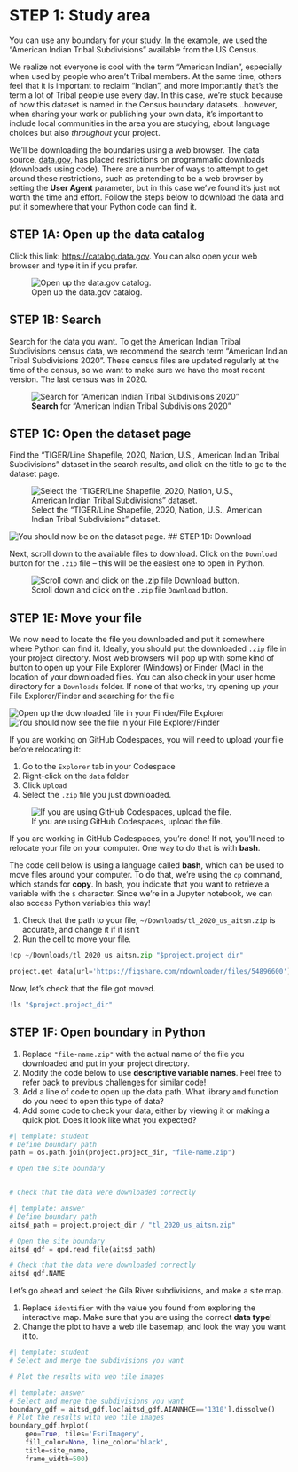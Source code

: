 # STEP 1: Study area

You can use any boundary for your study. In the example, we used the "American Indian Tribal Subdivisions" available from the US Census.

::: {.callout-info .column-margin title="Nothing about us without us"}
We realize not everyone is cool with the term "American Indian", especially when used by people who aren't Tribal members. At the same time, others feel that it is important to reclaim "Indian", and more importantly that's the term a lot of Tribal people use every day. In this case, we're stuck because of how this dataset is named in the Census boundary datasets...however, when sharing your work or publishing your own data, it's important to include local communities in the area you are studying, about language choices but also *throughout* your project.
:::

We'll be downloading the boundaries using a web browser. The data source, [data.gov](https://catalog.data.gov/), has placed restrictions on programmatic downloads (downloads using code). There are a number of ways to attempt to get around these restrictions, such as pretending to be a web browser by setting the **User Agent** parameter, but in this case we've found it's just not worth the time and effort. Follow the steps below to download the data and put it somewhere that your Python code can find it.

## STEP 1A: Open up the data catalog

Click this link: [https://catalog.data.gov](https://catalog.data.gov/). You can also open your web browser and type it in if you prefer.

![Open up the data.gov catalog.](/img/earth-analytics/download/aitsd/01-catalog.png)

## STEP 1B: Search

Search for the data you want. To get the American Indian Tribal Subdivisions census data, we recommend the search term "American Indian Tribal Subdivisions 2020". These census files are updated regularly at the time of the census, so we want to make sure we have the most recent version. The last census was in 2020.

![**Search** for "American Indian Tribal Subdivisions 2020"](/img/earth-analytics/download/aitsd/02-search.png)

## STEP 1C: Open the dataset page

Find the "TIGER/Line Shapefile, 2020, Nation, U.S., American Indian Tribal Subdivisions" dataset in the search results, and click on the title to go to the dataset page.

![Select the "TIGER/Line Shapefile, 2020, Nation, U.S., American Indian Tribal Subdivisions" dataset.](/img/earth-analytics/download/aitsd/03-select.png)

![You should now be on the dataset page.](/img/earth-analytics/download/aitsd/04-dataset.png)
## STEP 1D: Download

Next, scroll down to the available files to download. Click on the `Download` button for the `.zip` file -- this will be the easiest one to open in Python.

![Scroll down and click on the `.zip` file `Download` button.](/img/earth-analytics/download/aitsd/05-download)

## STEP 1E: Move your file

We now need to locate the file you downloaded and put it somewhere where Python can find it. Ideally, you should put the downloaded `.zip` file in your project directory. Most web browsers will pop up with some kind of button to open up your File Explorer (Windows) or Finder (Mac) in the location of your downloaded files. You can also check in your user home directory for a `Downloads` folder. If none of that works, try opening up your File Explorer/Finder and searching for the file

![Open up the downloaded file in your Finder/File Explorer](/img/earth-analytics/download/aitsd/06-open-folder.png)
![You should now see the file in your File Explorer/Finder](/img/earth-analytics/download/aitsd/07-view.png)

If you are working on GitHub Codespaces, you will need to upload your file before relocating it:

  1. Go to the `Explorer` tab in your Codespace
  2. Right-click on the `data` folder
  3. Click `Upload`
  4. Select the `.zip` file you just downloaded.

![If you are using GitHub Codespaces, upload the file.](/img/earth-analytics/download/aitsd/08-upload.png)

If you are working in GitHub Codespaces, you're done! If not, you'll need to relocate your file on your computer. One way to do that is with **bash**.

::: {.callout-task}

The code cell below is using a language called **bash**, which can be used to move files around your computer. To do that, we're using the `cp` command, which stands for **copy**. In bash, you indicate that you want to retrieve a variable with the `$` character. Since we're in a Jupyter notebook, we can also access Python variables this way!

  1. Check that the path to your file, `~/Downloads/tl_2020_us_aitsn.zip` is accurate, and change it if it isn't
  2. Run the cell to move your file.

:::

```python
!cp ~/Downloads/tl_2020_us_aitsn.zip "$project.project_dir"
```

::: {.content-hidden}
```python
project.get_data(url='https://figshare.com/ndownloader/files/54896600')
```
:::

Now, let's check that the file got moved.

```python
!ls "$project.project_dir"
```

## STEP 1F: Open boundary in Python

::: {.callout-task}

  1. Replace `"file-name.zip"` with the actual name of the file you downloaded and put in your project directory.
  2. Modify the code below to use **descriptive variable names**. Feel free to refer back to previous challenges for similar code!
  3. Add a line of code to open up the data path. What library and function do you need to open this type of data?
  4. Add some code to check your data, either by viewing it or making a quick plot. Does it look like what you expected?

:::

```python
#| template: student
# Define boundary path
path = os.path.join(project.project_dir, "file-name.zip")

# Open the site boundary


# Check that the data were downloaded correctly

```

::: {.content-visible when-format="html"}
```python
#| template: answer
# Define boundary path
aitsd_path = project.project_dir / "tl_2020_us_aitsn.zip"

# Open the site boundary
aitsd_gdf = gpd.read_file(aitsd_path)

# Check that the data were downloaded correctly
aitsd_gdf.NAME
```
:::


Let's go ahead and select the Gila River subdivisions, and make a site map.

::: {.callout-task}

  1. Replace `identifier` with the value you found from exploring the interactive map. Make sure that you are using the correct **data type**!
  2. Change the plot to have a web tile basemap, and look the way you want it to.

:::

```python
#| template: student
# Select and merge the subdivisions you want

# Plot the results with web tile images

```

```python
#| template: answer
# Select and merge the subdivisions you want
boundary_gdf = aitsd_gdf.loc[aitsd_gdf.AIANNHCE=='1310'].dissolve()
# Plot the results with web tile images
boundary_gdf.hvplot(
    geo=True, tiles='EsriImagery',
    fill_color=None, line_color='black',
    title=site_name,
    frame_width=500)
```


